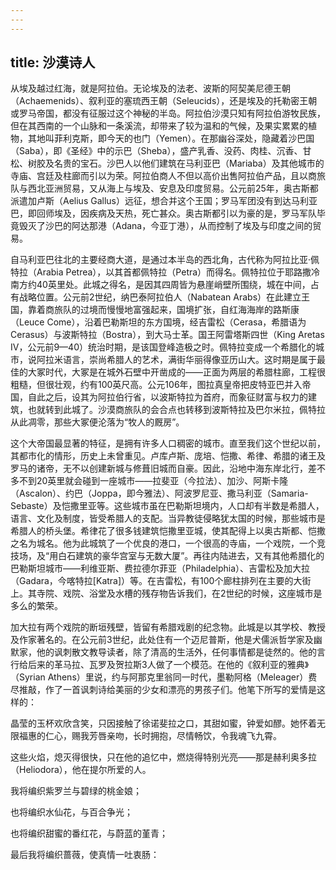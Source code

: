 ```yaml
---
---
---
```

title: 沙漠诗人
---




从埃及越过红海，就是阿拉伯。无论埃及的法老、波斯的阿契美尼德王朝（Achaemenids）、叙利亚的塞琉西王朝（Seleucids），还是埃及的托勒密王朝或罗马帝国，都没有征服过这个神秘的半岛。阿拉伯沙漠只知有阿拉伯游牧民族，但在其西南的一个山脉和一条溪流，却带来了较为温和的气候，及果实累累的植物，其地叫菲利克斯，即今天的也门（Yemen）。在那幽谷深处，隐藏着沙巴国（Saba），即《圣经》中的示巴（Sheba），盛产乳香、没药、肉桂、沉香、甘松、树胶及名贵的宝石。沙巴人以他们建筑在马利亚巴（Mariaba）及其他城市的寺庙、宫廷及柱廊而引以为荣。阿拉伯商人不但以高价出售阿拉伯产品，且以商旅队与西北亚洲贸易，又从海上与埃及、安息及印度贸易。公元前25年，奥古斯都派遣加卢斯（Aelius Gallus）远征，想合并这个王国；罗马军团没有到达马利亚巴，即回师埃及，因疾病及天热，死亡甚众。奥古斯都引以为豪的是，罗马军队毕竟毁灭了沙巴的阿达那港（Adana，今亚丁港），从而控制了埃及与印度之间的贸易。

自马利亚巴往北的主要经商大道，是通过本半岛的西北角，古代称为阿拉比亚·佩特拉（Arabia Petrea），以其首都佩特拉（Petra）而得名。佩特拉位于耶路撒冷南方约40英里处。此城之得名，是因其四周皆为悬崖峭壁所围绕，城在中间，占有战略位置。公元前2世纪，纳巴泰阿拉伯人（Nabatean Arabs）在此建立王国，靠着商旅队的过境而慢慢地富强起来，国境扩张，自红海海岸的路斯康（Leuce Come），沿着巴勒斯坦的东方国境，经吉雷松（Cerasa，希腊语为Cerasus）与波斯特拉（Bostra），到大马士革。国王阿雷塔斯四世（King Aretas　Ⅳ，公元前9—40）统治时期，是该国登峰造极之时。佩特拉变成一个希腊化的城市，说阿拉米语言，崇尚希腊人的艺术，满街华丽得像亚历山大。这时期是属于最佳的大冢时代，大冢是在城外石壁中开凿成的——正面为两层的希腊柱廊，工程很粗糙，但很壮观，约有100英尺高。公元106年，图拉真皇帝把皮特亚巴并入帝国，自此之后，设其为阿拉伯行省，以波斯特拉为首府，而象征财富与权力的建筑，也就转到此城了。沙漠商旅队的会合点也转移到波斯特拉及巴尔米拉，佩特拉从此凋零，那些大冢便沦落为“牧人的厩房”。

这个大帝国最显著的特征，是拥有许多人口稠密的城市。直至我们这个世纪以前，其都市化的情形，历史上未曾重见。卢库卢斯、庞培、恺撒、希律、希腊的诸王及罗马的诸帝，无不以创建新城与修葺旧城而自豪。因此，沿地中海东岸北行，差不多不到20英里就会碰到一座城市——拉斐亚（今拉法）、加沙、阿斯卡隆（Ascalon）、约巴（Joppa，即今雅法）、阿波罗尼亚、撒马利亚（Samaria-Sebaste）及恺撒里亚等。这些城市虽在巴勒斯坦境内，人口却有半数是希腊人，语言、文化及制度，皆受希腊人的支配。当异教徒侵略犹太国的时候，那些城市是希腊人的桥头堡。希律花了很多钱建筑恺撒里亚城，使其配得上以奥古斯都、恺撒之名为城名。他为此城筑了一个优良的港口，一个很高的寺庙，一个戏院，一个竞技场，及“用白石建筑的豪华宫室与无数大厦”。再往内陆进去，又有其他希腊化的巴勒斯坦城市——利维亚斯、费拉德尔菲亚（Philadelphia）、吉雷松及加大拉（Gadara，今喀特拉[Katra]）等。在吉雷松，有100个廊柱排列在主要的大街上。其寺院、戏院、浴堂及水槽的残存物告诉我们，在2世纪的时候，这座城市是多么的繁荣。

加大拉有两个戏院的断垣残壁，皆留有希腊戏剧的纪念物。此城是以其学校、教授及作家著名的。在公元前3世纪，此处住有一个迈尼普斯，他是犬儒派哲学家及幽默家，他的讽刺散文教导读者，除了清高的生活外，任何事情都是徒然的。他的言行给后来的革马拉、瓦罗及贺拉斯3人做了一个模范。在他的《叙利亚的雅典》（Syrian Athens）里说，约与阿那克里翁同一时代，墨勒阿格（Meleager）费尽推敲，作了一首讽刺诗给美丽的少女和漂亮的男孩子们。他笔下所写的爱情是这样的：

晶莹的玉杯欢欣含笑，只因接触了徐诺斐拉之口，其甜如蜜，钟爱如醪。她怀着无限福惠的仁心，赐我芳唇亲吻，长时拥抱，尽情畅饮，令我魂飞九霄。



这些火焰，熄灭得很快，只在他的追忆中，燃烧得特别光亮——那是赫利奥多拉（Heliodora），他在提尔所爱的人。

我将编织紫罗兰与碧绿的桃金娘；

也将编织水仙花，与百合争光；

也将编织甜蜜的番红花，与蔚蓝的堇青；

最后我将编织蔷薇，使真情一吐衷肠：